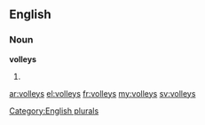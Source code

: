 ==English==

===Noun===
'''volleys'''

# {{plural of|[[volley]]}}

[[Category:English plurals]]

[[ar:volleys]]
[[el:volleys]]
[[fr:volleys]]
[[my:volleys]]
[[sv:volleys]]